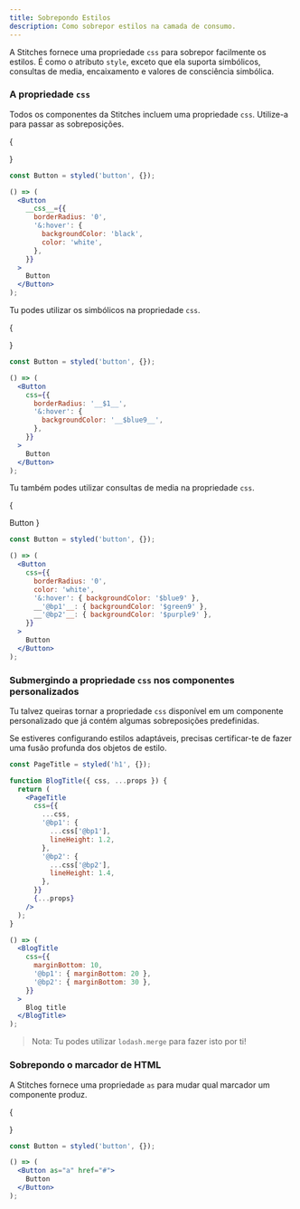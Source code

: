 ```yaml
---
title: Sobrepondo Estilos
description: Como sobrepor estilos na camada de consumo.
---
```


A Stitches fornece uma propriedade `css` para sobrepor facilmente os estilos. É como o atributo `style`, exceto que ela suporta simbólicos, consultas de media, encaixamento e valores de consciência simbólica.

### A propriedade `css`

Todos os componentes da Stitches incluem uma propriedade `css`. Utilize-a para passar as sobreposições.

{

<Preview>
  <DemoButton
    css={{
      borderRadius: '0',
      '&:hover': {
        backgroundColor: 'black',
        color: 'white',
      },
    }}
  />
</Preview>
}

```jsx line=3-7
const Button = styled('button', {});

() => (
  <Button
    __css__={{
      borderRadius: '0',
      '&:hover': {
        backgroundColor: 'black',
        color: 'white',
      },
    }}
  >
    Button
  </Button>
);
```

Tu podes utilizar os simbólicos na propriedade `css`.

{

<Preview>
  <DemoButton
    css={{
      borderRadius: '$1',
      '&:hover': {
        backgroundColor: '$blue9',
      },
    }}
  />
</Preview>
}

```jsx line=3-7
const Button = styled('button', {});

() => (
  <Button
    css={{
      borderRadius: '__$1__',
      '&:hover': {
        backgroundColor: '__$blue9__',
      },
    }}
  >
    Button
  </Button>
);
```

Tu também podes utilizar consultas de media na propriedade `css`.

{

<Preview>
  <DemoButton
    css={{
      borderRadius: '0',
      color: 'white',
      '&:hover': { backgroundColor: '$blue9' },
      '@bp1': { backgroundColor: '$green9' },
      '@bp2': { backgroundColor: '$purple9' },
    }}
  >
    Button
  </DemoButton>
</Preview>
}

```jsx line=3-25
const Button = styled('button', {});

() => (
  <Button
    css={{
      borderRadius: '0',
      color: 'white',
      '&:hover': { backgroundColor: '$blue9' },
      __'@bp1'__: { backgroundColor: '$green9' },
      __'@bp2'__: { backgroundColor: '$purple9' },
    }}
  >
    Button
  </Button>
);
```

### Submergindo a propriedade `css` nos componentes personalizados

Tu talvez queiras tornar a propriedade `css` disponível em um componente personalizado que já contém algumas sobreposições predefinidas.

Se estiveres configurando estilos adaptáveis, precisas certificar-te de fazer uma fusão profunda dos objetos de estilo.

```jsx
const PageTitle = styled('h1', {});

function BlogTitle({ css, ...props }) {
  return (
    <PageTitle
      css={{
        ...css,
        '@bp1': {
          ...css['@bp1'],
          lineHeight: 1.2,
        },
        '@bp2': {
          ...css['@bp2'],
          lineHeight: 1.4,
        },
      }}
      {...props}
    />
  );
}

() => (
  <BlogTitle
    css={{
      marginBottom: 10,
      '@bp1': { marginBottom: 20 },
      '@bp2': { marginBottom: 30 },
    }}
  >
    Blog title
  </BlogTitle>
);
```

> Nota: Tu podes utilizar `lodash.merge` para fazer isto por ti!

### Sobrepondo o marcador de HTML

A Stitches fornece uma propriedade `as` para mudar qual marcador um componente produz.

{

<Preview>
  <DemoButton as="a" href="#" />
</Preview>
}

```jsx line=3-7
const Button = styled('button', {});

() => (
  <Button as="a" href="#">
    Button
  </Button>
);
```
